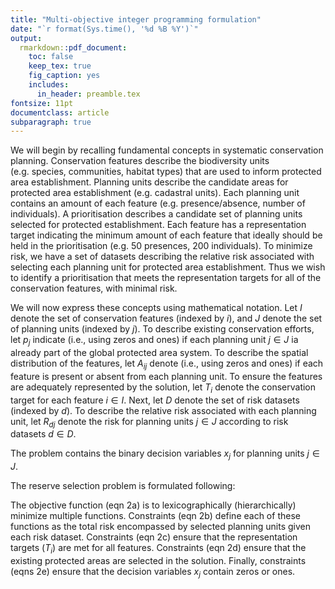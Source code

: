 ```yaml
---
title: "Multi-objective integer programming formulation"
date: "`r format(Sys.time(), '%d %B %Y')`"
output:
  rmarkdown::pdf_document:
    toc: false
    keep_tex: true
    fig_caption: yes
    includes:
      in_header: preamble.tex
fontsize: 11pt
documentclass: article
subparagraph: true
---
```


We will begin by recalling fundamental concepts in systematic conservation planning. Conservation features describe the biodiversity units (e.g. species, communities, habitat types) that are used to inform protected area establishment. Planning units describe the candidate areas for protected area establishment (e.g. cadastral units). Each planning unit contains an amount of each feature (e.g. presence/absence, number of individuals). A prioritisation describes a candidate set of planning units selected for protected establishment. Each feature has a representation target indicating the minimum amount of each feature that ideally should be held in the prioritisation (e.g. 50 presences, 200 individuals). To minimize risk, we have a set of datasets describing the relative risk associated with selecting each planning unit for protected area establishment. Thus we wish to identify a prioritisation that meets the representation targets for all of the conservation features, with minimal risk.

We will now express these concepts using mathematical notation. Let $I$ denote the set of conservation features (indexed by $i$), and $J$ denote the set of planning units (indexed by $j$). To describe existing conservation efforts, let $p_j$ indicate (i.e., using zeros and ones) if each planning unit $j \in J$ ia already part of the global protected area system. To describe the spatial distribution of the features, let $A_{ij}$ denote (i.e., using zeros and ones) if each feature is present or absent from each planning unit. To ensure the features are adequately represented by the solution, let $T_i$ denote the conservation target for each feature $i \in I$. Next, let $D$ denote the set of risk datasets (indexed by $d$). To describe the relative risk associated with each planning unit, let $R_{dj}$ denote the risk for planning units $j \in J$ according to risk datasets $d \in D$.

\clearpage

The problem contains the binary decision variables $x_j$ for planning units $j \in J$.

\begin{align*}
x_j &=
\begin{cases}
1, \text{ if $j$ selected for prioritisation}, \tag{eqn 1a} \\
0, \text{ else }
\end{cases} \\
\end{align*}

The reserve selection problem is formulated following:

\begin{align*}
\text{lexmin } & f_1(x), f_2(x), \ldots f_D(x) & \tag{eqn 2a} \\
\text{subject to } & f_d(x) = \sum_{j \in J} R_{dj} X_j & \forall d \in D \tag{eqn 2b} \\
& \sum_{j \in J} A_{ij} \geq T_i & \forall i \in I \tag{eqn 2c} \\
& x_j \geq p_j & \forall j \in J \tag{eqn2d} \\
& x_j \in \{ 0, 1 \} & \forall j \in J \tag{eqn 2e} \\
\end{align*}

The objective function (eqn 2a) is to lexicographically (hierarchically) minimize multiple functions. Constraints (eqn 2b) define each of these functions as the total risk encompassed by selected planning units given each risk dataset. Constraints (eqn 2c) ensure that the representation targets ($T_i$) are met for all features. Constraints (eqn 2d) ensure that the existing protected areas are selected in the solution. Finally, constraints (eqns 2e) ensure that the decision variables $x_j$ contain zeros or ones.

